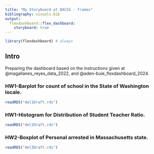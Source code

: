 ```yaml
---
title: "My Storyboard at DACSS - frames"
bibliography: visuals.bib
output: 
  flexdashboard::flex_dashboard:
    storyboard: true
---
```


```r
library(flexdashboard) # always
```

## Intro {.sidebar}

Preparing the dashboard based on the instructions given at @magallanes_reyes_data_2022, and @aden-buie_flexdashboard_2024.



### HW1-Barplot for count of school in the State of Washington locale.


```r
readRDS("del1Draft.rds")
```



### HW1-Histogram for Distribution of Student Teacher Ratio.

```r
readRDS("del2Draft.rds")
```


### HW2-Boxplot of Personal arrested in Massachusetts state.

```r
readRDS("del3Draft.rds")
```
